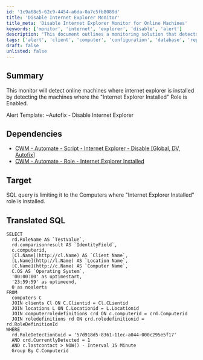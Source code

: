 ```yaml
---
id: '1c9a68c5-62c9-4454-a6da-0a7c5fb8089d'
title: 'Disable Internet Explorer Monitor'
title_meta: 'Disable Internet Explorer Monitor for Online Machines'
keywords: ['monitor', 'internet', 'explorer', 'disable', 'alert']
description: 'This document outlines a monitoring solution that detects online machines with Internet Explorer installed by checking if the "Internet Explorer Installed" role is enabled. It includes an alert template for autofixing the issue and provides SQL query details for limiting the target to relevant computers.'
tags: ['alert', 'client', 'computer', 'configuration', 'database', 'report', 'security', 'setup']
draft: false
unlisted: false
---
```

## Summary

This monitor will detect online machines where internet explorer is installed by detecting the machines where the "Internet Explorer Installed" Role is Enabled.

Alert Template: ~Autofix - Disable Internet Explorer

## Dependencies

- [CWM - Automate - Script - Internet Explorer - Disable [Global, DV, Autofix]](https://proval.itglue.com/DOC-5078775-10220659)
- [CWM - Automate - Role - Internet Explorer Installed](https://proval.itglue.com/DOC-5078775-10731232)

## Target

SQL query is limiting it to the Computers where "Internet Explorer Installed" role is installed.

## Translated SQL

```
SELECT 
  rd.RoleName AS `TestValue`, 
  rd.comparisonresult AS `IdentityField`, 
  c.computerid, 
  [Cl.Name](http://cl.Name) AS `Client Name`, 
  [L.Name](http://l.Name) AS `Location Name`, 
  [C.Name](http://c.Name) AS `Computer Name`, 
  C.OS AS `Operating System`, 
  '00:00:00' as uptimestart, 
  '23:59:59' as uptimeend, 
  0 as noalerts 
FROM 
  computers C 
  JOIN clients Cl ON C.Clientid = Cl.CLientid 
  JOIN locations L ON C.Locationid = L.Locationid 
  JOIN computerroledefinitions crd ON c.computerid = crd.Computerid 
  JOIN roledefinitions rd ON crd.roledefinitionid = rd.RoleDefinitionId 
WHERE 
  rd.RoleDetectionGuid = '57d918d5-8361-11ec-a044-000c295e5f17' 
  AND crd.CurrentlyDetected = 1
  AND c.lastcontact > NOW() - Interval 15 Minute
  Group By C.Computerid
```












